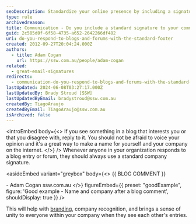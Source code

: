 ```yaml
---
seoDescription: Standardize your online presence by including a signature with company name and website after responding to blogs and forums.
type: rule
archivedreason:
title: Communication - Do you include a standard signature to your comments on blogs and forums?
guid: 2c585d0f-6f58-4735-a652-2642266df482
uri: do-you-respond-to-blogs-and-forums-with-the-standard-footer
created: 2012-09-27T20:04:24.000Z
authors:
  - title: Adam Cogan
    url: https://ssw.com.au/people/adam-cogan
related:
  - great-email-signatures
redirects:
  - communication-do-you-respond-to-blogs-and-forums-with-the-standard-footer
lastUpdated: 2024-06-08T03:27:17.000Z
lastUpdatedBy: Brady Stroud [SSW]
lastUpdatedByEmail: bradystroud@ssw.com.au
createdBy: TiagoAraujo
createdByEmail: TiagoAraujo@ssw.com.au
isArchived: false
---
```


<introEmbed
  body={<>
If you see something in a blog that interests you or that you disagree with, reply to it. You should not be afraid to voice your opinion and it's a great way to make a name for yourself and your company on the internet.
  </>}
/>
Whenever anyone in your organization responds to a blog entry or forum, they should always use a standard company signature.

<asideEmbed
  variant="greybox"
  body={<>
    &#123;&#123; BLOG COMMENT &#125;&#125;

\- Adam Cogan ssw.com.au
  </>}
  figureEmbed={{
    preset: "goodExample",
    figure: 'Good example - Name and company after a blog comment',
    shouldDisplay: true
  }}
/>

This will help with [branding](/rules-to-better-branding/), company recognition, and brings a sense of unity to everyone within your company when they see each other's entries.
